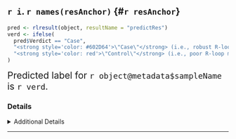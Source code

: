 ## `r i`. `r names(resAnchor)` {#`r resAnchor`}

```r
pred <- rlresult(object, resultName = "predictRes")
verd <- ifelse(
  pred$Verdict == "Case", 
  "<strong style='color: #602D64'>\"Case\"</strong> (i.e., robust R-loop mapping)", 
  "<strong style='color: red'>\"Control\"</strong> (i.e., poor R-loop mapping)"
)
```
<span style="font-size: 1.5em">Predicted label for `r object@metadata$sampleName` is `r verd`.</span>

### Details

<details>

<summary>Additional Details</summary>

To evaluate sample quality, a binary classifier was developed via the online-learning approach described in the RLSuite manuscript. The classifier evaluates features engineered from the RLFS Z score distribution, specifically, the following features:

```r
feature_key <- dplyr::tribble(
  ~feature, ~description,
  "Z1", "mean of Z",
  "Z2", "variance of Z",
  "Zacf1", "mean of Z ACF",
  "Zacf2", "variance of Z ACF",
  "ReW1", "mean of FT of Z (real part)",
  "ReW2", "variance of FT of Z (real part)",
  "ImW1", "mean of FT of Z (imaginary part)",
  "ImW2", "variance of FT of Z (imaginary part)",
  "ReWacf1", "mean of FT of Z ACF (real part)",
  "ReWacf2", "variance of FT of Z ACF (real part)",
  "ImWacf1", "mean of FT of Z ACF (imaginary part)",
  "ImWacf2", "variance of FT of Z ACF (imaginary part)"
) 

dplyr::tibble(
  pred$Features
) %>% 
  dplyr::right_join(feature_key, by = "feature") %>%
  dplyr::relocate(description, .after = feature) %>%
  kableExtra::kable(caption = paste0(
    "Abbrevitations: Z, Z-score",
    " distribution; ACF, autocorrelation function; FT, Fourier Transform."
  )) %>% 
  kableExtra::kable_material(c("striped", "hover"), 
                             position = "left", full_width=FALSE)
```

From these features, classification was performed to derive a *verdict* (predicted label) regarding whether the sample mapped R-loops or not. In short, "Case" indicates any sample for which all the following are true:

1. **Criteria 1**: The RLFS Permutation test P value is significant (p < .05)
2. **Criteria 2**: The Z-score distribution middle is > 0.
3. **Criteria 3**: The Z-score distribution middle is > the start and the end.
4. **Criteria 4**: The model predicts a label of "Case". 

The criteria for **`r object@metadata$sampleName`** are shown below:

```r
dplyr::tibble(
    Criteria = paste0(seq(4),". ", names(pred$Criteria)),
    Result = unlist(pred$Criteria)
) %>%
    kableExtra::kable(caption = paste0(
        "Results from quality analysis of <strong>",
        object@metadata$sampleName, "</strong>")
    ) %>%
    kableExtra::kable_material(c("striped", "hover"),
                               full_width=FALSE,
                               position="float_right") %>%
    kableExtra::column_spec(
        column = 2, 
        color = ifelse(unlist(pred$Criteria), "#A45BA4", "red"),
        bold = TRUE
    ) 
```

These results led to the final prediction: `r verd`.

</details>


***
